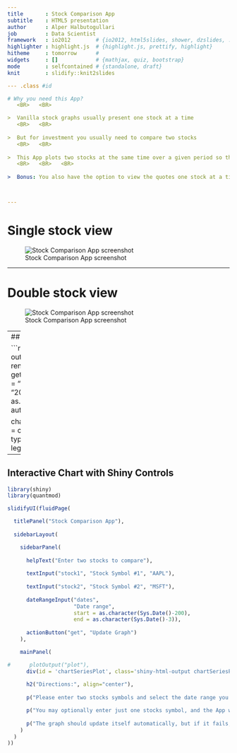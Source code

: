 ```yaml
---
title       : Stock Comparison App
subtitle    : HTML5 presentation
author      : Alper Halbutogullari
job         : Data Scientist
framework   : io2012        # {io2012, html5slides, shower, dzslides, ...}
highlighter : highlight.js  # {highlight.js, prettify, highlight}
hitheme     : tomorrow      # 
widgets     : []            # {mathjax, quiz, bootstrap}
mode        : selfcontained # {standalone, draft}
knit        : slidify::knit2slides

--- .class #id

# Why you need this App?
   <BR>   <BR>

>  Vanilla stock graphs usually present one stock at a time
   <BR>   <BR>
   
>  But for investment you usually need to compare two stocks
   <BR>   <BR>
   
>  This App plots two stocks at the same time over a given period so that you can make a good comparison.
   <BR>   <BR>   <BR>
   
>  Bonus: You also have the option to view the quotes one stock at a time.



---
```


# Single stock view

![Stock Comparison App screenshot](assets/img/Stock_Comparison_App_screenshot_single_stock.png)

---

# Double stock view

![Stock Comparison App screenshot](assets/img/Stock_Comparison_App_screenshot_double_stock.png)


---
## Sample Chart

```r
require(rCharts)
output$plot <- renderPlot({
      stock <- getSymbols("AAPL", src = "yahoo", 
      from = "2013-01-01",
      to = as.character(Sys.Date()),
      auto.assign = FALSE)
                 
  chartSeries(stock, theme = chartTheme("white"), 
      type = "line",  legend=TRUE)
})
```

---

## Interactive Chart with Shiny Controls

```r
library(shiny)
library(quantmod)

slidifyUI(fluidPage(

  titlePanel("Stock Comparison App"),
  
  sidebarLayout(

    sidebarPanel(
      
      helpText("Enter two stocks to compare"),
      
      textInput("stock1", "Stock Symbol #1", "AAPL"),
      
      textInput("stock2", "Stock Symbol #2", "MSFT"),
      
      dateRangeInput("dates",
                     "Date range",
                     start = as.character(Sys.Date()-200),
                     end = as.character(Sys.Date()-3)),
    
      actionButton("get", "Update Graph")
    ),

    mainPanel(    

#      plotOutput("plot"),
      div(id = 'chartSeriesPlot', class='shiny-html-output chartSeriesPlot rChart'),
      
      h2("Directions:", align="center"),
      
      p("Please enter two stocks symbols and select the date range you would like them compared."),

      p("You may optionally enter just one stocks symbol, and the App will display it alone."),
      
      p("The graph should update itself automatically, but if it fails, please click the uptate button.")
    )
  )
))
```

